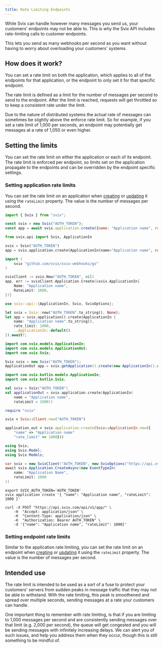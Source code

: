 ```yaml
---
title: Rate Limiting Endpoints
---
```




While Svix can handle however many messages you send us, your customers' endpoints may not be able to. This is why the Svix API includes rate-limiting calls to customer endpoints.

This lets you send as many webhooks per second as you want without having to worry about overloading your customers' systems.


## How does it work?

You can set a rate limit on both the application, which applies to all of the endpoints for that application, or the endpoint to only set it for that specific endpoint.

The rate limit is defined as a limit for the number of messages per second to send to the endpoint. After the limit is reached, requests will get throttled so to keep a consistent rate under the limit.

Due to the nature of distributed systems the actual rate of messages can sometimes be slightly above the enforce rate limit. So for example, if you set a rate limit of 1,000 per seconds, an endpoint may potentially get messages at a rate of 1,050 or even higher.


## Setting the limits

You can set the rate limit on either the application or each of its endpoint. The rate limit is enforced per endpoint, so limits set on the application propagate to the endpoints and can be overridden by the endpoint specific settings.

### Setting application rate limits

You can set the rate limit on an application when [creating](https://api.svix.com/docs#operation/create_application_api_v1_app__post) or [updating](https://api.svix.com/docs#operation/update_application_api_v1_app__app_id___put) it using the `rateLimit` property. The value is the number of messages per second.

<CodeTabs>
<TabItem value="js">

```js
import { Svix } from "svix";

const svix = new Svix("AUTH_TOKEN");
const app = await svix.application.create({name: "Application name", rateLimit: 1000});
```

</TabItem>
<TabItem value="py">

```python
from svix.api import Svix, ApplicationIn

svix = Svix("AUTH_TOKEN")
app = svix.application.create(ApplicationIn(name="Application name", rate_limit=1000))
```

</TabItem>
<TabItem value="go">

```go
import (
	svix "github.com/svix/svix-webhooks/go"
)

svixClient := svix.New("AUTH_TOKEN", nil)
app, err := svixClient.Application.Create(&svix.ApplicationIn{
    Name: "Application name",
    RateLimit: 1000,
})}
```

</TabItem>
<TabItem value="rust">

```rust
use svix::api::{ApplicationIn, Svix, SvixOptions};

let svix = Svix::new("AUTH_TOKEN".to_string(), None);
let app = svix.application().create(ApplicationIn {
    name: "Application name".to_string(),
    rate_limit: 1000,
    ..ApplicationIn::default()
}).await?;
```

</TabItem>
<TabItem value="java">

```java
import com.svix.models.ApplicationIn;
import com.svix.models.ApplicationOut;
import com.svix.Svix;

Svix svix = new Svix("AUTH_TOKEN");
ApplicationOut app = svix.getApplication().create(new ApplicationIn().name("Application name").rateLimit(1000));
```

</TabItem>
<TabItem value="kotlin">

```kotlin
import com.svix.kotlin.models.ApplicationIn;
import com.svix.kotlin.Svix;

val svix = Svix("AUTH_TOKEN")
val applicationOut = svix.application.create(ApplicationIn(
    name = "Application name",
    rateLimit = 1000))
```

</TabItem>
<TabItem value="ruby">

```ruby
require "svix"

svix = Svix::Client.new("AUTH_TOKEN")

application_out = svix.application.create(Svix::ApplicationIn.new({
    "name" => "Application name"
    "rate_limit" => 1000}))
```

</TabItem>
<TabItem value="csharp">

```csharp
using Svix;
using Svix.Model;
using Svix.Models;

var svix = new SvixClient("AUTH_TOKEN", new SvixOptions("https://api.svix.com"));
await svix.Application.CreateAsync(new EventTypeIn(
    name: "Application Name",
    rateLimit: 1000
))
```

</TabItem>
<TabItem value="cli">

```shell
export SVIX_AUTH_TOKEN='AUTH_TOKEN'
svix application create '{ "name": "Application name", "rateLimit": 1000 }'
```

</TabItem>
<TabItem value="curl">

```shell
curl -X POST "https://api.svix.com/api/v1/app/" \
    -H  "Accept: application/json" \
    -H  "Content-Type: application/json" \
    -H  "Authorization: Bearer AUTH_TOKEN" \
    -d '{"name": "Application name", "rateLimit": 1000}'
```

</TabItem>
</CodeTabs>


### Setting endpoint rate limits

Similar to the application rate limiting, you can set the rate limit on an endpoint when [creating](https://api.svix.com/docs#operation/create_endpoint_api_v1_app__app_id__endpoint__post) or [updating](https://api.svix.com/docs#operation/update_endpoint_api_v1_app__app_id__endpoint__endpoint_id___put) it using the `rateLimit` property. The value is the number of messages per second.


## Intended use

The rate limit is intended to be used as a sort of a fuse to protect your customers' servers from sudden peaks in message traffic that they may not be able to withstand. With the rate limiting, this peak is smoothened and spread over multiple seconds, sending messages at a rate your customers can handle.

One important thing to remember with rate limiting, is that if you are limiting to 1,000 messages per second and are consistently sending messages over that limit (e.g. 2,000 per second), the queue will get congested and you will be sending messages with infinitely increasing delays. We can alert you of such issues, and help you address them when they occur, though this is still something to be mindful of.

